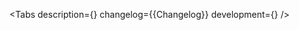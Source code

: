 

<Meta of={Stories} />

<ComponentHeader
    name='IntlPhoneInput'
    version={packageJson.version}
    children='Используется для ввода телефонного номера в международном формате.'
/>

<Tabs
    description={<Description />}
    changelog={<Markdown>{Changelog}</Markdown>}
    development={<Development />}
/>
